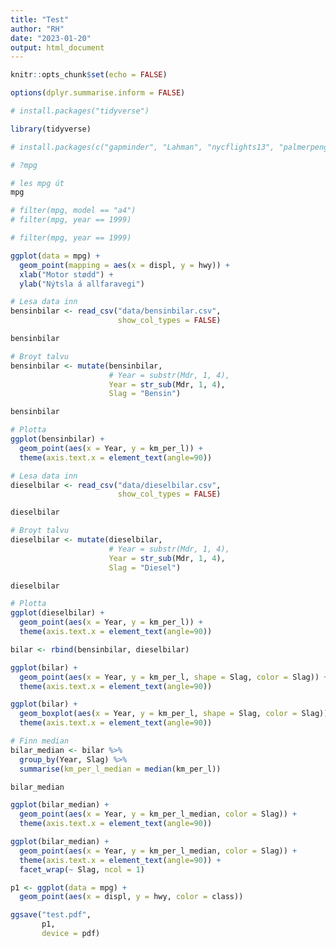```yaml
---
title: "Test"
author: "RH"
date: "2023-01-20"
output: html_document
---
```


```r
knitr::opts_chunk$set(echo = FALSE)

options(dplyr.summarise.inform = FALSE)
```

```r
# install.packages("tidyverse")
```

```r
library(tidyverse)
```

```r
# install.packages(c("gapminder", "Lahman", "nycflights13", "palmerpenguins", "wakefield"))
```

```r
# ?mpg

# les mpg út
mpg
```

```r
# filter(mpg, model == "a4")
# filter(mpg, year == 1999)
```


```r
# filter(mpg, year == 1999)
```

```r
ggplot(data = mpg) +
  geom_point(mapping = aes(x = displ, y = hwy)) + 
  xlab("Motor stødd") +
  ylab("Nýtsla á allfaravegi")
```

```r
# Lesa data inn
bensinbilar <- read_csv("data/bensinbilar.csv", 
                        show_col_types = FALSE)

bensinbilar

# Broyt talvu
bensinbilar <- mutate(bensinbilar, 
                      # Year = substr(Mdr, 1, 4),
                      Year = str_sub(Mdr, 1, 4),
                      Slag = "Bensin")

bensinbilar

# Plotta
ggplot(bensinbilar) +
  geom_point(aes(x = Year, y = km_per_l)) +
  theme(axis.text.x = element_text(angle=90))
```

```r
# Lesa data inn
dieselbilar <- read_csv("data/dieselbilar.csv", 
                        show_col_types = FALSE)

dieselbilar

# Broyt talvu
dieselbilar <- mutate(dieselbilar, 
                      # Year = substr(Mdr, 1, 4),
                      Year = str_sub(Mdr, 1, 4),
                      Slag = "Diesel")

dieselbilar

# Plotta
ggplot(dieselbilar) +
  geom_point(aes(x = Year, y = km_per_l)) +
  theme(axis.text.x = element_text(angle=90))

```

```r
bilar <- rbind(bensinbilar, dieselbilar)

ggplot(bilar) +
  geom_point(aes(x = Year, y = km_per_l, shape = Slag, color = Slag)) +
  theme(axis.text.x = element_text(angle=90))

ggplot(bilar) +
  geom_boxplot(aes(x = Year, y = km_per_l, shape = Slag, color = Slag)) +
  theme(axis.text.x = element_text(angle=90))

```

```r
# Finn median
bilar_median <- bilar %>%
  group_by(Year, Slag) %>%
  summarise(km_per_l_median = median(km_per_l))

bilar_median

ggplot(bilar_median) +
  geom_point(aes(x = Year, y = km_per_l_median, color = Slag)) +
  theme(axis.text.x = element_text(angle=90))

ggplot(bilar_median) +
  geom_point(aes(x = Year, y = km_per_l_median, color = Slag)) +
  theme(axis.text.x = element_text(angle=90)) +
  facet_wrap(~ Slag, ncol = 1)

```

```r
p1 <- ggplot(data = mpg) +
  geom_point(aes(x = displ, y = hwy, color = class))

ggsave("test.pdf",
       p1,
       device = pdf)
```

<!-- install.packages("leaflet") -->
<!-- library(leaflet) -->

```r

```

